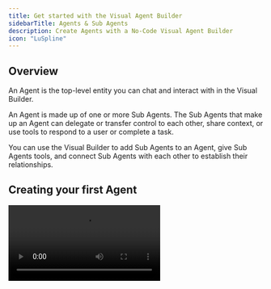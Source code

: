 ```yaml
---
title: Get started with the Visual Agent Builder
sidebarTitle: Agents & Sub Agents 
description: Create Agents with a No-Code Visual Agent Builder
icon: "LuSpline"
---
```


## Overview

An Agent is the top-level entity you can chat and interact with in the Visual Builder.

An Agent is made up of one or more Sub Agents. The Sub Agents that make up an Agent can delegate or transfer control to each other, share context, or use tools to respond to a user or complete a task.

You can use the Visual Builder to add Sub Agents to an Agent, give Sub Agents tools, and connect Sub Agents with each other to establish their relationships.

## Creating your first Agent

<Video src="/videos/create-an-agent.mp4" />

1. Go to the Agents tab in the left sidebar. Then select "Create Agent". 

2. Provide a name, prompt, and description. 

### Agent Prompt

You can configure an Agent-level prompt that gets automatically added to all Sub Agents that make up the Agent. This provides consistent context and behavior guidelines so Sub Agents respond and act as one cohesive unit.

**Example uses:**

- Company-wide policies and tone guidelines
- Domain-specific context that applies to all sub-agents
- Consistent behavior rules across the sub-agent network

Once an Agent is created, you can always edit the prompt by:

1. Clicking on the **Agent Settings** button next to **Try it**
2. Modify your prompt in the "Agent Prompt" field
3. Click **Save**

## Default Sub Agent

When you create an Agent, it'll have a **Default Sub Agent** by default. This is the Sub Agent that first receives and processes a user message.

Configure its name and prompt, then click **Save**.

## Trying the Agent

To try the Agent, ensure it has at least one Sub Agent, then save the Agent by clicking the "Save changes" button in the top right corner.

Then, click the **Try it** button in the top right corner and type into the chat input.

<Video src="/videos/try-an-agent.mp4" />

## Adding tools

Tools are used to perform actions in the Agent. You can register MCP tools in the Visual Builder. See the [MCP Servers](/visual-builder/tools/mcp-servers) page to get started.

Once you have an MCP Server registered, you can add it to a Sub Agent by dragging and dropping the **MCP** block from the top left onto the Canvas.

To connect the tool to the Sub Agent, click the "+" icon at the top of the MCP block, then drag the connector to the Sub Agent. A line will appear, indicating that the tool is connected to the Sub Agent.

<Video src="/videos/add-tool-vb.mp4" />

<Note>
  To delete a tool, click on the tool box and then hit the backspace key.
</Note>

## Add other Sub Agents

When you have tasks that get more complex, you'll likely want to create more Sub Agents that are specialized in narrow tasks and have prompts and tools focused on their roles.

To create more Sub Agents:
1. Drag and drop a **Sub Agent** block from the top left toolbar onto the canvas.
2. Configure the Sub Agent with its own prompt and settings
3. Connect it to the parent Sub Agent by clicking the connector at the top of the Sub Agent box and dragging it to the main Sub Agent

When connected, a line will appear showing the relationship between the Sub Agents.

A few notes:
- To delete a Sub Agent, click on the Sub Agent box and then hit the backspace key.
- An Agent must have at least one Sub Agent. If you delete the default Sub Agent, add a new one before trying the Agent.

<Video src="/videos/add-sub-agent-vb.mp4" />

### Sub Agent configuration

The following are configurable options for the Sub Agent through the Visual Builder:

| Parameter             | Type   | Required | Description                                                                                                                  |
| --------------------- | ------ | -------- | ---------------------------------------------------------------------------------------------------------------------------- |
| `name`                | string | Yes      | Human-readable name for the Sub Agent                                                                                        |
| `description`         | string | No       | Brief description of the Sub Agent's purpose and capabilities                                                                |
| `prompt`              | string | Yes      | Detailed behavior guidelines and system prompt for the Sub Agent                                                             |
| `model`               | string | No       | AI model identifier (e.g., "anthropic/claude-sonnet-4-20250514"). Choose a model that you prefer                              |
| `providerOptions`     | object | No       | Model-specific configuration options (temperature, maxTokens, etc.)                                                          |
| `Data components`     | object | No       | Data components that the Sub Agent can use. See [Data Components](/visual-builder/structured-outputs/data-components) for details               |
| `Artifact components` | array  | No       | Artifact components that the Sub Agent can use. See [Artifact Components](/visual-builder/structured-outputs/artifact-components) for details   |

## Adding data components

Data components are used to render rich UI components directly in the chat. Before adding a data component, you will first need to create a data component. See the [Data Components](/visual-builder/structured-outputs/data-components) page for more information.

Then, add the data component to your Sub Agent by clicking the Sub Agent box and then selecting which data components you want to add.

## Adding artifact components

To create artifact components, see the [Artifact Components](/visual-builder/structured-outputs/artifact-components) page for details.

Add the artifact component to your Sub Agent by clicking on the Sub Agent box in the Agent, then selecting which artifact components you want to add.

When the Sub Agent uses tools or delegates to other Sub Agents, artifacts will be automatically created according to your defined schema, capturing the source and content of each interaction.

## Adding team agents

Team agents are agents that are part of the same project. You can add team agents to your Agent by dragging and dropping the **Team Agent** block from the top left onto the Canvas.
You can configure custom headers to send on every request to the team agent by clicking on the team agent box and then populating the **Headers** field with your custom headers.

## Adding external agents

External agents let you integrate agents built outside of Inkeep (using other frameworks or platforms) into your Agent.
You can add an external agent to your Agent by dragging and dropping the **External Agent** block from the top left onto the Canvas.

You can configure custom headers to send on every request to the external agent by clicking on the external agent box and then populating the **Headers** field with your custom headers.